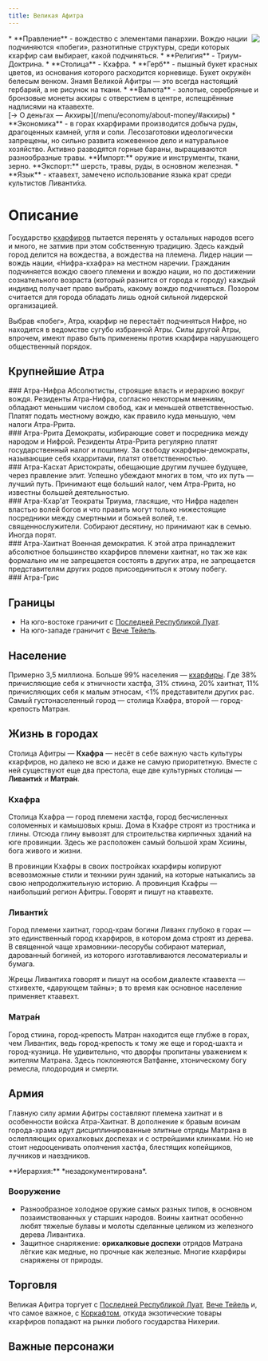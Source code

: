 ```yaml
---
title: Великая Афитра
---
```


<ButtonCover src="pic.jpg" title="Великая Афитра" author="Doujiang Jun" authorHref="https://www.zcool.com.cn/work/ZMTcyNjMxMTI=.html" />
<BlockquoteBox text>
    <img src="../emblems/afitra.png" style="float: right; max-width: 200px;"/>
    * **Правление** - вождество с элементами панархии. Вождю нации подчиняются «побеги», разнотипные структуры, среди которых кхарфир сам выбирает, какой подчиняться.
    * **Религия** - Триум-Доктрина.
    * **Столица** - Кхафра.
    * **Герб** - пышный букет красных цветов, из основания которого расходится корневище. Букет окружён белесым венком. Знамя Великой Афитры — это всегда настоящий гербарий, а не рисунок на ткани. 
    * **Валюта** - золотые, серебряные и бронзовые монеты акхиры с отверстием в центре, испещрённые надписями на ктаавехте. <br/> [→ О деньгах — Акхиры](/menu/economy/about-money/#акхиры)
    * **Экономика** - в горах кхарфирами производится добыча руды, драгоценных камней, угля и соли. Лесозаготовки идеологически запрещены, но сильно развита кожевенное дело и натуральное хозяйство. Активно разводятся горные бараны, выращиваются разнообразные травы.
    **Импорт:** оружие и инструменты, ткани, зерно.
    **Экспорт:** шерсть, травы, руды, в основном железная.
    * **Язык** - ктаавехт, замечено использование языка крат среди культистов Ливанти́ха.
</BlockquoteBox>


# Описание
Государство [кхарфиров](/menu/guidebook/races/kharfirs) пытается перенять у остальных народов всего и много, не затмив при этом собственную традицию. Здесь каждый город делится на вождества, а вождества на племена. Лидер нации — вождь нации, «Нифра-кхафра» на местном наречии. Гражданин подчиняется вождю своего племени и вождю нации, но по достижении сознательного возраста (который разнится от города к городу) каждый индивид получает право выбрать, какому вождю подчиняться. Позором считается для города обладать лишь одной сильной лидерской организацией.<br/>


Выбрав «побег», Атра, кхарфир не перестаёт подчиняться Нифре, но находится в ведомстве сугубо избранной Атры. Силы другой Атры, впрочем, имеют право быть применены против кхарфира нарушающего общественный порядок.

<div center><h2>
    Крупнейшие Атра
</h2></div>
<Board columns={2} gap={"10px"}>
    <div>
### Атра-Нифра
Абсолютисты, строящие власть и иерархию вокруг вождя. Резиденты Атра-Нифра, согласно некоторым мнениям, обладают меньшим числом свобод, как и меньшей ответственностью. Платят подать местному вождю, как правило куда меньшую, чем налоги Атра-Ррита.
    </div>
    <div>
### Атра-Ррита
Демократы, избирающие совет и посредника между народом и Нифрой. Резиденты Атра-Ррита регулярно платят государственный налог и пошлину. За свободу кхарфиры-демократы, называющие себя кхарритами, платят ответственностью.
    </div>
    <div>
### Атра-Касхат
Аристократы, обещающие другим лучшее будущее, через правление элит. Успешно убеждают многих в том, что их путь — лучший путь. Принимают еще больший налог, чем Атра-Ррита, но известны большей деятельностью.
    </div>
    <div>
### Атра-Кхар'ат
Теократы Триума, гласящие, что Нифра наделен властью волей богов и что править могут только нижестоящие посредники между смертными и божьей волей, т.е. священнослужители. Собирают десятину, но принимают как в семью. Иногда порят.
    </div>
    <div>
### Атра-Хаитнат
Военная демократия. К этой атра принадлежит абсолютное большинство кхарфиров племени хаитнат, но так же как формально им не запрещается состоять в других атра, не запрещается представителям других родов присоединиться к этому побегу.
    </div>
    <div>
### Атра-Грис
<ArcaneText length={17}/>
    </div>
</Board>

## Границы
* На юго-востоке граничит с [Последней Республикой Луат](/menu/navigation/states/luat/).
* На юго-западе граничит с [Вече Тейель](/menu/navigation/states/teyel/).

## Население
Примерно 3,5 миллиона. Больше 99% населения — [кхарфиры](/menu/guidebook/races/kharfirs). Где 38% причисляющие себя к этничности хастфа, 31% стиина, 20% хаитнат, 11% причисляющих себя к малым этносам, \<1% представители других рас. Самый густонаселенный город — столица Кхафра, второй — город-крепость Матран.

## Жизнь в городах
Столица Афитры — **Кхафра** — несёт в себе важную часть культуры кхарфиров, но далеко не всю и даже не самую приоритетную. Вместе с ней существуют еще два престола, еще две культурных столицы — **Ливанти́х** и **Матра́н**.

### Кхафра
Столица Кхафра — город племени хастфа, город бесчисленных соломенных и камышовых крыш. Дома в Кхафре строят из тростника и глины. Отсюда глину вывозят для строительства кирпичных зданий на юге провинции. Здесь же расположен самый большой храм Хсиины, бога живого и жизни.

В провинции Кхафры в своих постройках кхарфиры копируют всевозможные стили и техники руин зданий, на которые натыкались за свою непродолжительную историю. А провинция Кхафры — наибольший регион Афитры. Говорят и пишут на ктаавехте.

### Ливанти́х
Город племени хаитнат, город-храм богини Ливанх глубоко в горах — это единственный город кхарфиров, в котором дома строят из дерева. В священной чаще храмовники-лесорубы собирают материал, дарованный богиней, из которого изготавливаются лесоматериалы и бумага.

Жрецы Ливантиха говорят и пишут на особом диалекте ктаавехта — стхивехте, «дарующем тайны»; в то время как основное население применяет ктаавехт.

### Матра́н
Город стиина, город-крепость Матран находится еще глубже в горах, чем Ливантих, ведь город-крепость к тому же еще и город-шахта и город-кузница. Не удивительно, что дворфы пропитаны уважением к жителям Матрана. Здесь поклоняются Ватфанне, хтоническому богу ремесла, плодородия и смерти.

## Армия
Главную силу армии Афитры составляют племена хаитнат и в особенности войска Атра-Хаитнат. В дополнение к бравым воинам города-храма идут дисциплинированные элитные отряды Матрана в ослепляющих орихалковых доспехах и с острейшими клинками. Но не стоит недооценивать ополчения хастфа, блестящих копейщиков, лучников и наездников.

<BlockquoteBox text>
    **Иерархия:** *незадокументирована*.
</BlockquoteBox>

### Вооружение
* Разнообразное холодное оружие самых разных типов, в основном позаимствованных у старших народов. Воины хаитнат особенно любят тяжелые булавы и молоты сделанные целиком из железного дерева Ливантиха. 
* Защитное снаряжение: **орихалковые доспехи** отрядов Матрана лёгкие как медные, но прочные как железные. Многие кхарфиры снаряжены от природы.

## Торговля
Великая Афитра торгует с [Последней Республикой Луат](/menu/navigation/states/luat/), [Вече Тейель](/menu/navigation/states/teyel/) и, что самое важное, с [Коркафтом](/menu/navigation/states/korkaft/), откуда экзотические товары кхарфиров попадают на рынки любого государства Нихерии.

## Важные персонажи
<CharacterList stateFilter="Великая Афитра"/> 
